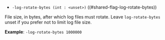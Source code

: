 - `-log-rotate-bytes (int : <unset>)` ((#shared-flag-log-rotate-bytes))

File size, in bytes, after which log files must rotate. Leave `log-rotate-bytes`
unset if you prefer not to limit log file size.

**Example**: `-log-rotate-bytes 1000000`
